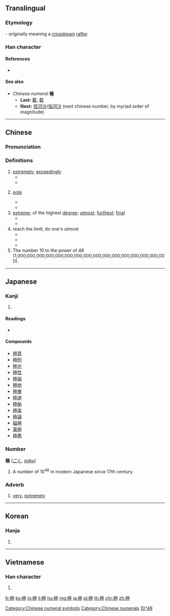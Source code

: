 {{also|极}}
==Translingual==

===Etymology===
{{Han compound|木|亟|c1=s|t1=tree, wood|c2=p|ls=psc}} - originally meaning a [[crossbeam]] [[rafter]].

===Han character===
{{Han char|rn=75|rad=木|as=09|sn=13|four=41914|canj=DMEM,DNEM|ids=⿰木亟}}

====References====
* {{Han ref|kx=0542.020|dkj=15181|dj=0929.070|hdz=21240.100|uh=6975|ud=26997|bh=B7A5|bd=47013}}

====See also====
* ''Chinese numeral'' '''極'''
** '''Last:''' [[載]], [[载]]
** '''Next:''' [[恆河沙]]/[[恒河沙]] (next chinese number, by myriad order of magnitude)

[[Category:Chinese numeral symbols]]
[[Category:Chinese numerals]]

----

==Chinese==
{{zh-forms|s=极}}

===Pronunciation===
{{zh-pron
|m=jí
|c=gik6
|h=pfs=khi̍t
|md=
|mn=ke̍k
|w=
|mc=y
|oc=y
|cat=n,adv,a,num
}}

===Definitions===
{{zh-hanzi}}

# [[extremely]]; [[exceedingly]]
#* {{zh-l|極了|extremely}}
#* {{zh-usex|它 被 切 得 '''極''' 薄。|It was cut wafer-thin.}}
# {{label|zh|geography|physics}} [[pole]]
#* {{zh-l|北極|north pole}}
#* {{zh-l|陰極|negative pole, cathode}}
# [[extreme]]; of the highest [[degree]]; [[utmost]]; [[furthest]]; [[final]]
#* {{zh-l|極品|item of the highest quality}}
#* {{zh-l|極限|limit, the utmost limits}}
# reach the limit; do one's utmost
#* {{zh-l|登峰造極|to reach great heights}}
#* {{zh-l|物極必反|a thing turns into its opposite if pushed too far}}
#* {{zh-l|位極人臣|to have reached the highest official positions}}
# The number 10 to the power of 48 (1,000,000,000,000,000,000,000,000,000,000,000,000,000,000,000,000).

----

==Japanese==

===Kanji===
{{ja-kanji|grade=4|rs=木09}}

# {{defn|lang=ja|sort=木09}}

====Readings====
* {{ja-readings|goon=[[ごく]] (goku)|kanon=[[きょく]] (kyoku)|on=[[ごき]] (goki)|kun=[[きわめる]] (kiwameru), [[むね]] (mune), [[きわまる]] (kiwamaru)}}

====Compounds====
* [[極意]]
* [[極刑]]
* [[極光]]
* [[極性]]
* [[極端]]
* [[極地]]
* [[極東]]
* [[極道]]
* [[極秘]]
* [[極楽]]
* [[極論]]
* [[磁極]]
* [[電極]]
* [[極悪]]

===Number===
'''極''' ([[ごく]], [[goku]])

# A number of 10<sup>48</sup> in modern Japanese since 17th century.

[[Category:Japanese numeral symbols|10^48]]

===Adverb===
{{ja-pos|adverb|hira=ごく}}

# [[very]], [[extremely]]
----

==Korean==

===Hanja===
{{ko-hanja|hangeul=극|eumhun=|rv=geuk|mr=kŭk|y=kuk}}

# {{defn|lang=ko|sort=木09}}

----

==Vietnamese==

===Han character===
{{vi-hantu|[[cực]], [[cọc]]|rs=木09}}

# {{defn|lang=vi|sort=木09}}

[[fr:極]]
[[ko:極]]
[[lo:極]]
[[li:極]]
[[hu:極]]
[[mg:極]]
[[ja:極]]
[[pl:極]]
[[th:極]]
[[chr:極]]
[[zh:極]]